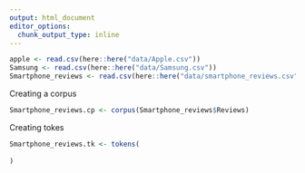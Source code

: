 ```yaml
---
output: html_document
editor_options: 
  chunk_output_type: inline
---
```



```r
apple <- read.csv(here::here("data/Apple.csv"))
Samsung <- read.csv(here::here("data/Samsung.csv"))
Smartphone_reviews <- read.csv(here::here("data/smartphone_reviews.csv"))
```


Creating a corpus
```r
Smartphone_reviews.cp <- corpus(Smartphone_reviews$Reviews)
```

Creating tokes
```r
Smartphone_reviews.tk <- tokens(
  
)
```

